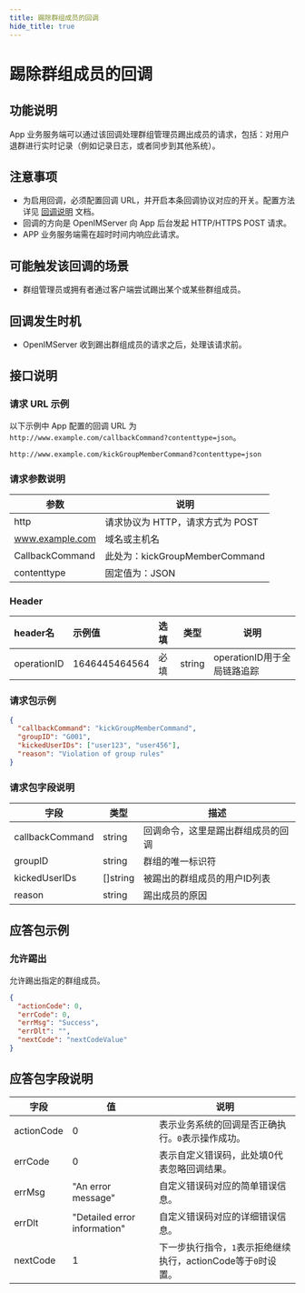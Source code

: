 ```yaml
---
title: 踢除群组成员的回调
hide_title: true
---
```


# 踢除群组成员的回调

## 功能说明
App 业务服务端可以通过该回调处理群组管理员踢出成员的请求，包括：对用户退群进行实时记录（例如记录日志，或者同步到其他系统）。

## 注意事项
- 为启用回调，必须配置回调 URL，并开启本条回调协议对应的开关。配置方法详见 [回调说明](../introduction) 文档。
- 回调的方向是 OpenIMServer 向 App 后台发起 HTTP/HTTPS POST 请求。
- APP 业务服务端需在超时时间内响应此请求。

## 可能触发该回调的场景
- 群组管理员或拥有者通过客户端尝试踢出某个或某些群组成员。

## 回调发生时机
- OpenIMServer 收到踢出群组成员的请求之后，处理该请求前。

## 接口说明

### 请求 URL 示例
以下示例中 App 配置的回调 URL 为 `http://www.example.com/callbackCommand?contenttype=json`。
```plaintext
http://www.example.com/kickGroupMemberCommand?contenttype=json
```

### 请求参数说明

| 参数              | 说明                                            |
|-----------------|-----------------------------------------------|
| http            | 请求协议为 HTTP，请求方式为 POST                         |
| www.example.com | 域名或主机名                                        |
| CallbackCommand | 此处为：kickGroupMemberCommand |
| contenttype     | 固定值为：JSON                                     |

### Header
| header名     | 示例值           | 选填  | 类型     | 说明                  |
|:------------|:--------------|:----|--------|---------------------|
| operationID | 1646445464564 | 必填  | string | operationID用于全局链路追踪 |

### 请求包示例
```json
{
  "callbackCommand": "kickGroupMemberCommand",
  "groupID": "G001",
  "kickedUserIDs": ["user123", "user456"],
  "reason": "Violation of group rules"
}
```

### 请求包字段说明

| 字段           | 类型     | 描述                                         |
|--------------|----------|--------------------------------------------|
| callbackCommand | string   | 回调命令，这里是踢出群组成员的回调              |
| groupID       | string   | 群组的唯一标识符                            |
| kickedUserIDs | []string | 被踢出的群组成员的用户ID列表                  |
| reason        | string   | 踢出成员的原因                               |

## 应答包示例

### 允许踢出
允许踢出指定的群组成员。

```json
{
  "actionCode": 0,
  "errCode": 0,
  "errMsg": "Success",
  "errDlt": "",
  "nextCode": "nextCodeValue"
}
```

## 应答包字段说明

| 字段         | 值                           | 说明                                       |
|-------------|------------------------------|------------------------------------------|
| actionCode  | 0                            | 表示业务系统的回调是否正确执行。`0`表示操作成功。     |
| errCode     | 0                            | 表示自定义错误码，此处填0代表忽略回调结果。|
| errMsg      | "An error message"           | 自定义错误码对应的简单错误信息。|
| errDlt      | "Detailed error information" | 自定义错误码对应的详细错误信息。|
| nextCode    | 1                            | 下一步执行指令，`1`表示拒绝继续执行，actionCode等于`0`时设置。|


